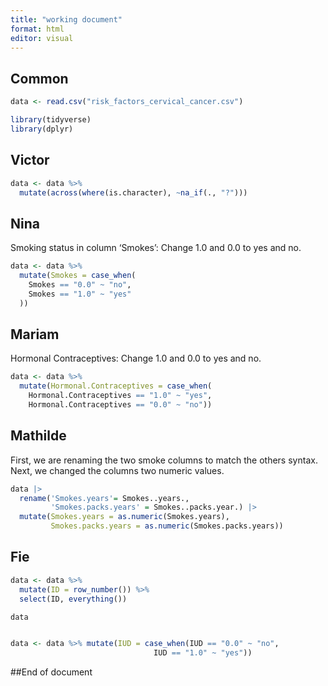 ```yaml
---
title: "working document"
format: html
editor: visual
---
```


## Common

```r
data <- read.csv("risk_factors_cervical_cancer.csv")
```

```r
library(tidyverse)
library(dplyr)
```

## Victor


```r
data <- data %>%
  mutate(across(where(is.character), ~na_if(., "?")))
```

## Nina
Smoking status in column 'Smokes': Change 1.0 and 0.0 to yes and no.
```r
data <- data %>%
  mutate(Smokes = case_when(
    Smokes == "0.0" ~ "no",
    Smokes == "1.0" ~ "yes"
  ))
```

## Mariam

Hormonal Contraceptives: Change 1.0 and 0.0 to yes and no.

```r
data <- data %>%
  mutate(Hormonal.Contraceptives = case_when(
    Hormonal.Contraceptives == "1.0" ~ "yes",
    Hormonal.Contraceptives == "0.0" ~ "no"))
```

## Mathilde

First, we are renaming the two smoke columns to match the others syntax. Next, we changed the columns two numeric values.
```r
data |> 
  rename('Smokes.years'= Smokes..years.,
         'Smokes.packs.years' = Smokes..packs.year.) |> 
  mutate(Smokes.years = as.numeric(Smokes.years),
         Smokes.packs.years = as.numeric(Smokes.packs.years))
```


## Fie

```r
data <- data %>%
  mutate(ID = row_number()) %>%
  select(ID, everything())

data


data <- data %>% mutate(IUD = case_when(IUD == "0.0" ~ "no",
                                IUD == "1.0" ~ "yes"))
```

##End of document














